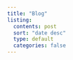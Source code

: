 ```yaml
---
title: "Blog"
listing:
  contents: post
  sort: "date desc"
  type: default
  categories: false
---
```

